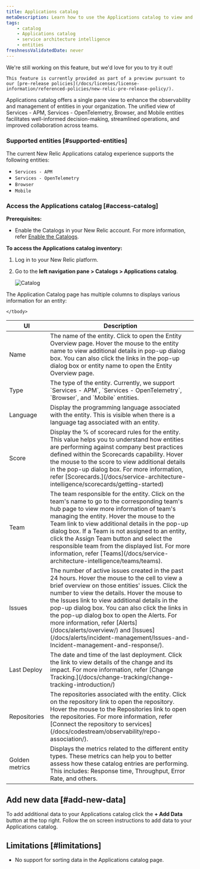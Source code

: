 ```yaml
---
title: Applications catalog
metaDescription: Learn how to use the Applications catalog to view and manage your application entities in New Relic.
tags: 
    - catalog
    - Applications catalog
    - service architecture intelligence
    - entities
freshnessValidatedDate: never
---
```


<Callout title="Preview">
    We're still working on this feature, but we'd love for you to try it out!

    This feature is currently provided as part of a preview pursuant to our [pre-release policies](/docs/licenses/license-information/referenced-policies/new-relic-pre-release-policy/).
</Callout>


Applications catalog offers a single pane view to enhance the observability and management of entities in your organization. The unified view of Services - APM, Services - OpenTelemetry, Browser, and Mobile entities facilitates well-informed decision-making, streamlined operations, and improved collaboration across teams.


### Supported entities [#supported-entities]

The current New Relic Applications catalog experience supports the following entities:

* `Services - APM`
* `Services - OpenTelemetry`
* `Browser`
* `Mobile`

### Access the Applications catalog [#access-catalog]

**Prerequisites:**

- Enable the Catalogs in your New Relic account. For more information, refer [Enable the Catalogs](/docs/service-architecture-intelligence/catalogs/catalogs/#enable-catalogs).


**To access the Applications catalog inventory:**

1. Log in to your New Relic platform.
2. Go to the **left navigation pane > Catalogs > Applications catalog**.


    <img
            title="Catalog"
            alt="Catalog"
            src="/images/new-relic-application-catalog.webp"
    />


The <DNT>Application Catalog</DNT> page has multiple columns to displays various information for an entity:

<table>
    <thead>
    <tr>
        <th>UI</th>
        <th>Description</th>
    </tr>
    </thead>
    <tbody>
        <tr>
            <td><DNT>Name</DNT></td>
            <td>The name of the entity. Click to open the <DNT>Entity Overview</DNT> page. Hover the mouse to the entity name to view additional details in pop-up dialog box. You can also click the links in the pop-up dialog box or entity name to open the <DNT>Entity Overview</DNT> page.</td>
        </tr>
        <tr>
            <td><DNT>Type</DNT></td>
            <td>The type of the entity. Currently, we support `Services - APM`, `Services - OpenTelemetry`, `Browser`, and `Mobile` entities.</td>
        </tr>
        <tr>
            <td><DNT>Language</DNT></td>
            <td>Display the programming language associated with the entity. This is visible when there is a language tag associated with an entity.</td>
        </tr>
        <tr>
            <td><DNT>Score</DNT></td>
            <td>Display the % of scorecard rules for the entity. This value helps you to understand how entities are performing against company best practices defined within the Scorecards capability. Hover the mouse to the score to view additional details in the pop-up dialog box. For more information, refer [Scorecards.](/docs/service-architecture-intelligence/scorecards/getting-started)</td>
        </tr>
        <tr>
            <td><DNT>Team</DNT></td>
            <td>The team responsible for the entity. Click on the team's name to go to the corresponding team's hub page to view more information of team's managing the entity. Hover the mouse to the <DNT>Team</DNT> link to view additional details in the pop-up dialog box. If a Team is not assigned to an entity, click the <DNT>Assign Team</DNT> button and select the responsible team from the displayed list. For more information, refer [Teams](/docs/service-architecture-intelligence/teams/teams). </td>
        </tr>
        <tr>
            <td><DNT>Issues</DNT></td>
            <td>The number of active issues created in the <DNT>past 24 hours</DNT>. Hover the mouse to the cell to view a brief overview on those entities' issues. Click the number to view the details. Hover the mouse to the <DNT>Issues</DNT> link to view additional details in the pop-up dialog box. You can also click the links in the pop-up dialog box to open the Alerts. For more information, refer [Alerts](/docs/alerts/overview/) and [Issues](/docs/alerts/incident-management/Issues-and-Incident-management-and-response/).</td>
        </tr>
        <tr>
            <td><DNT>Last Deploy</DNT></td>
            <td>The date and time of the last deployment. Click the link to view details of the change and its impact. For more information, refer [Change Tracking.](/docs/change-tracking/change-tracking-introduction/) </td>
        </tr>
        <tr>
            <td><DNT>Repositories</DNT></td>
            <td>The repositories associated with the entity. Click on the repository link to open the repository. Hover the mouse to the <DNT>Repositories</DNT> link to open the repositories. For more information, refer [Connect the repository to services](/docs/codestream/observability/repo-association/).</td>
        </tr>
        <tr>
            <td><DNT>Golden metrics</DNT></td>
            <td>Displays the metrics related to the different entity types. These metrics can help you to better assess how these catalog entries are performing. This includes: Response time, Throughput, Error Rate, and others. </td>
        </tr>

    </tbody>
</table>



## Add new data [#add-new-data]

To add additional data to your Applications catalog click the **+ Add Data** button at the top right. Follow the on screen instructions to add data to your Applications catalog.



## Limitations [#limitations]

* No support for sorting data in the <DNT>Applications catalog</DNT> page.